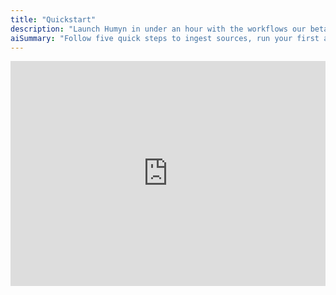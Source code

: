 ```yaml
---
title: "Quickstart"
description: "Launch Humyn in under an hour with the workflows our beta teams follow"
aiSummary: "Follow five quick steps to ingest sources, run your first analysis, and jump into Explore or Chat with Hue."
---
```


<iframe
  width="100%"
  height="360"
  src="https://www.youtube.com/embed/dC7AQQMEh0k?si=-mUzKJ5_ByZYwPnm"
  title="Humyn demo"
  frameBorder="0"
  allow="accelerometer; autoplay; clipboard-write; encrypted-media; gyroscope; picture-in-picture; web-share"
  referrerPolicy="strict-origin-when-cross-origin"
  allowFullScreen
  style={{ marginBottom: "2rem", borderRadius: "1rem", boxShadow: "0 24px 70px rgba(15, 23, 42, 0.18)" }}
/>

<Callout>
Run through these five moves to go from sign-up to actionable insight in a single session.
</Callout>

## Launch in five moves

<Columns cols={2}>
  <Card title="1. Sign in or create your account" icon="key">
    Accept the invite or create a workspace, enable 2FA, and invite teammates who will review findings with you.
  </Card>
  <Card title="2. Create a new project" icon="folder-plus">
    Click `New project`, select an icon, set a clear name, and add a short description so everyone knows the lens you’re watching.
  </Card>
  <Card title="3. Open Add Comments" icon="comment-plus">
    Jump into the <a href="../core-features/add-comments">Add Comments</a> tab to define the research topic and the POV you want Humyn to monitor.
  </Card>
  <Card title="4. Add keywords & Reddit sources" icon="list-check">
    Enter the keywords, phrases, and Reddit URLs that capture your audience so Humyn ingests the right threads. Runs typically process within a few minutes depending on volume.
  </Card>
  <Card title="5. Explore or Chat for insight" icon="sparkles">
    Head to `Explore` for community-wide patterns or `Chat` to ask follow-up questions and unlock takeaways fast.
  </Card>
</Columns>

## Starter Prompts

<Callout>
Use these to prove immediate value—duplicate and tweak the language to match your product pillar, then explore more in the <a href="../core-features/chat-with-hue">Chat with Hue</a> prompt library.
</Callout>

| Prompt | Outcome | Suggested Owner |
| --- | --- | --- |
| “Summarize adoption blockers for AI research tools” | Direction for activation sprints. | Product/Design |
| “Collect praise quotes about research workflows” | Messaging for landing pages and sales decks. | Marketing |
| “Identify objections from enterprise buyers” | Enablement insight for sales calls. | GTM |

---
